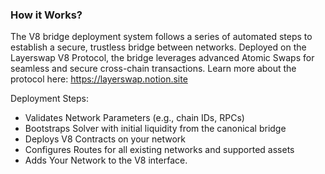 ### How it Works?

The V8 bridge deployment system follows a series of automated steps to establish a secure, trustless bridge between networks. Deployed on the Layerswap V8 Protocol, the bridge leverages advanced Atomic Swaps for seamless and secure cross-chain transactions. Learn more about the protocol here: https://layerswap.notion.site

Deployment Steps:

- Validates Network Parameters (e.g., chain IDs, RPCs)
- Bootstraps Solver with initial liquidity from the canonical bridge
- Deploys V8 Contracts on your network
- Configures Routes for all existing networks and supported assets
- Adds Your Network to the V8 interface.